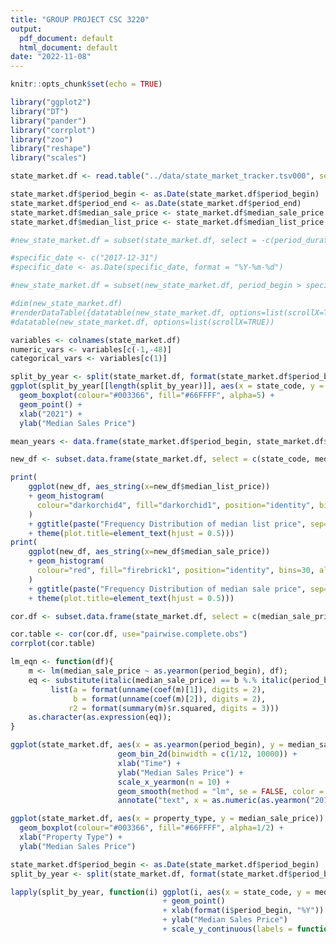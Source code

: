 ```yaml
---
title: "GROUP PROJECT CSC 3220"
output:
  pdf_document: default
  html_document: default
date: "2022-11-08"
---
```


```r
knitr::opts_chunk$set(echo = TRUE)
```

```r
library("ggplot2")
library("DT")
library("pander")
library("corrplot")
library("zoo")
library("reshape")
library("scales")
```

```r
state_market.df <- read.table("../data/state_market_tracker.tsv000", sep = '\t', header = TRUE)
```

```r
state_market.df$period_begin <- as.Date(state_market.df$period_begin)
state_market.df$period_end <- as.Date(state_market.df$period_end)
state_market.df$median_sale_price <- state_market.df$median_sale_price / 1000
state_market.df$median_list_price <- state_market.df$median_list_price / 1000
```

```r
#new_state_market.df = subset(state_market.df, select = -c(period_duration, region_type_id, table_id, is_seasonally_adjusted, region_type, city, parent_metro_region_metro_code, price_drops, price_drops_mom, price_drops_yoy))

#specific_date <- c("2017-12-31")
#specific_date <- as.Date(specific_date, format = "%Y-%m-%d")

#new_state_market.df = subset(new_state_market.df, period_begin > specific_date)
``` 

```r
#dim(new_state_market.df)
#renderDataTable({datatable(new_state_market.df, options=list(scrollX=TRUE))})
#datatable(new_state_market.df, options=list(scrollX=TRUE))

```

```r
variables <- colnames(state_market.df)
numeric_vars <- variables[c(-1,-48)]
categorical_vars <- variables[c(1)]
```


```r
split_by_year <- split(state_market.df, format(state_market.df$period_begin, "%Y"))
ggplot(split_by_year[[length(split_by_year)]], aes(x = state_code, y = median_sale_price, color=median_sale_price)) +
  geom_boxplot(colour="#003366", fill="#66FFFF", alpha=5) +
  geom_point() +
  xlab("2021") +
  ylab("Median Sales Price")
```

```r
mean_years <- data.frame(state_market.df$period_begin, state_market.df$median_sale_price_yoy, state_market.df$state)
```

```r
new_df <- subset.data.frame(state_market.df, select = c(state_code, median_list_price, median_sale_price),  drop = FALSE)

print(
    ggplot(new_df, aes_string(x=new_df$median_list_price))
    + geom_histogram(
      colour="darkorchid4", fill="darkorchid1", position="identity", bins=30, alpha=0.2
    )
    + ggtitle(paste("Frequency Distribution of median list price", sep=""))
    + theme(plot.title=element_text(hjust = 0.5)))
print(
    ggplot(new_df, aes_string(x=new_df$median_sale_price))
    + geom_histogram(
      colour="red", fill="firebrick1", position="identity", bins=30, alpha=0.2
    )
    + ggtitle(paste("Frequency Distribution of median sale price", sep=""))
    + theme(plot.title=element_text(hjust = 0.5)))
```

```r
cor.df <- subset.data.frame(state_market.df, select = c(median_sale_price, median_list_price, median_sale_price_yoy, median_list_price_yoy, median_ppsf, median_list_ppsf, homes_sold_yoy, pending_sales_yoy, new_listings_yoy, inventory_yoy),  drop = FALSE)

cor.table <- cor(cor.df, use="pairwise.complete.obs")
corrplot(cor.table)
```

```r
lm_eqn <- function(df){
    m <- lm(median_sale_price ~ as.yearmon(period_begin), df);
    eq <- substitute(italic(median_sale_price) == b %.% italic(period_begin) + a*","~~italic(r)^2~"="~r2, 
         list(a = format(unname(coef(m)[1]), digits = 2),
              b = format(unname(coef(m)[2]), digits = 2),
             r2 = format(summary(m)$r.squared, digits = 3)))
    as.character(as.expression(eq));
}

ggplot(state_market.df, aes(x = as.yearmon(period_begin), y = median_sale_price)) +
                        geom_bin_2d(binwidth = c(1/12, 10000)) +
                        xlab("Time") +
                        ylab("Median Sales Price") +
                        scale_x_yearmon(n = 10) +
                        geom_smooth(method = "lm", se = FALSE, color = "red") +
                        annotate("text", x = as.numeric(as.yearmon("2014-06-01")), y = 3e+06, parse = TRUE, label = lm_eqn(state_market.df))
```

```r
ggplot(state_market.df, aes(x = property_type, y = median_sale_price)) +
  geom_boxplot(colour="#003366", fill="#66FFFF", alpha=1/2) +
  xlab("Property Type") +
  ylab("Median Sales Price")
```

```r
state_market.df$period_begin <- as.Date(state_market.df$period_begin)
split_by_year <- split(state_market.df, format(state_market.df$period_begin, "%Y"))

lapply(split_by_year, function(i) ggplot(i, aes(x = state_code, y = median_sale_price))
                                  + geom_point() 
                                  + xlab(format(i$period_begin, "%Y"))
                                  + ylab("Median Sales Price")
                                  + scale_y_continuous(labels = function(x) format(x, scientific = TRUE)))
```
